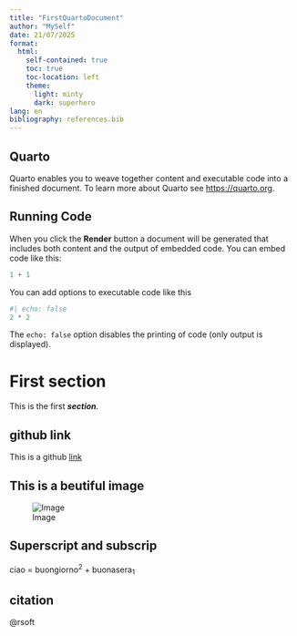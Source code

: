 ```yaml
---
title: "FirstQuartoDocument"
author: "MySelf"
date: 21/07/2025
format: 
  html:
    self-contained: true
    toc: true                 
    toc-location: left      
    theme:
      light: minty 
      dark: superhero
lang: en     
bibliography: references.bib
---
```


## Quarto

Quarto enables you to weave together content and executable code into a finished document. To learn more about Quarto see <https://quarto.org>.

## Running Code

When you click the **Render** button a document will be generated that includes both content and the output of embedded code. You can embed code like this:

```r
1 + 1
```

You can add options to executable code like this 

```r
#| echo: false
2 * 2
```

The `echo: false` option disables the printing of code (only output is displayed).

# First section

This is the first ***section***. 

## github link

This is a github [link](https://quarto.org)

## This is a beutiful image

![Image](img/prova1.png)

## Superscript and subscrip

ciao = buongiorno^2^ + buonasera~1~

## citation

@rsoft
